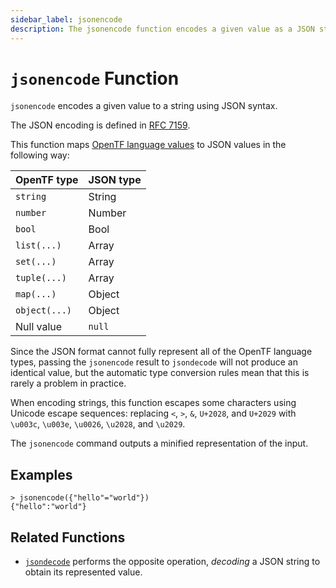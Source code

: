 ```yaml
---
sidebar_label: jsonencode
description: The jsonencode function encodes a given value as a JSON string.
---
```


# `jsonencode` Function

`jsonencode` encodes a given value to a string using JSON syntax.

The JSON encoding is defined in [RFC 7159](https://tools.ietf.org/html/rfc7159).

This function maps
[OpenTF language values](/docs/language/expressions/types)
to JSON values in the following way:

| OpenTF type | JSON type |
| -------------- | --------- |
| `string`       | String    |
| `number`       | Number    |
| `bool`         | Bool      |
| `list(...)`    | Array     |
| `set(...)`     | Array     |
| `tuple(...)`   | Array     |
| `map(...)`     | Object    |
| `object(...)`  | Object    |
| Null value     | `null`    |

Since the JSON format cannot fully represent all of the OpenTF language
types, passing the `jsonencode` result to `jsondecode` will not produce an
identical value, but the automatic type conversion rules mean that this is
rarely a problem in practice.

When encoding strings, this function escapes some characters using
Unicode escape sequences: replacing `<`, `>`, `&`, `U+2028`, and `U+2029` with
`\u003c`, `\u003e`, `\u0026`, `\u2028`, and `\u2029`.

The `jsonencode` command outputs a minified representation of the input.

## Examples

```
> jsonencode({"hello"="world"})
{"hello":"world"}
```

## Related Functions

* [`jsondecode`](/docs/language/functions/jsondecode) performs the opposite operation, _decoding_
  a JSON string to obtain its represented value.
